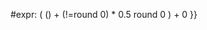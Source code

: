 <includeonly>{{{{{subst|}}}#expr: ( ({{{1}}}) + ({{{1}}}!={{{1}}}round 0) * 0.5 round 0 ) + 0 }}</includeonly><noinclude>{{Documentation}}
</noinclude>